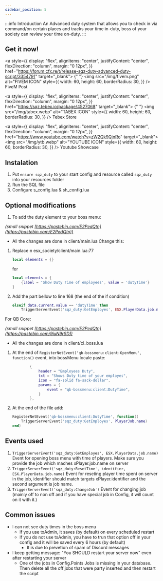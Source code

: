 ```yaml
---
sidebar_position: 5
---
```



:::info Introduction
An Advanced duty system that allows you to check in via command/on certain places and tracks your time in-duty, boss of your society can review your time on-duty.
:::

## Get it now!

<div
style={{
    display: "flex",
    alignItems: "center",
    justifyContent: "center",
    flexDirection: "row"
}}
>

<a
style={{
    display: "flex",
    alignItems: "center",
    justifyContent: "center",
    flexDirection: "column",
    margin: "0 12px",
  }}
href="https://forum.cfx.re/t/release-sqz-duty-advanced-duty-script/3354791"
target="\_blank">
{" "}
<img
src="/img/fivem.png"
alt="FIVEM ICON"
style={{
      width: 60,
      height: 60,
      borderRadius: 30,
    }}
/>
FiveM Post
</a>

<a
style={{
    display: "flex",
    alignItems: "center",
    justifyContent: "center",
    flexDirection: "column",
    margin: "0 12px",
  }}
href="https://sqz.tebex.io/package/4527068"
target="\_blank">
{" "}
<img
src="/img/tabex.webp"
alt="TABEX ICON"
style={{
      width: 60,
      height: 60,
      borderRadius: 30,
    }}
/>
Tebex Store
</a>

<a
style={{
    display: "flex",
    alignItems: "center",
    justifyContent: "center",
    flexDirection: "column",
    margin: "0 12px",
  }}
href="https://www.youtube.com/watch?v=zW2Qk9QjnRo"
target="\_blank">
<img
src="/img/ytb.webp"
alt="YOUTUBE ICON"
style={{
      width: 60,
      height: 60,
      borderRadius: 30,
    }}
/>
Youtube Showcase
</a>

</div>

## Instalation

1. Put `ensure sqz_duty` to your start config and resource called `sqz_duty` into your resources folder
2. Run the SQL file
3. Configure s_config.lua & sh_config.lua

## Optional modifications

1. To add the duty element to your boss menu:

<Tabs>
  <TabItem value="ESX" label="ESX" default>

_(small snippet [https://pastebin.com/E2PedQtn](https://pastebin.com/E2PedQtn))_

- All the changes are done in client/main.lua
  Change this:

1. Replace n esx_society/client/main.lua:77

   ```lua
   local elements = {}
   ```

   for

   ```lua
   local elements = {
       {label = 'Show Duty Time of employees', value = 'dutyTime'}
   }
   ```

2. Add the part bellow to line 168 (the end of the if condition)

   ```lua
   elseif data.current.value == 'dutyTime' then
       TriggerServerEvent('sqz_duty:GetEmployes', ESX.PlayerData.job.name)
   ```

</TabItem>
<TabItem value="QBCore" label="QBCore">

For QB Core:

_(small snippet [https://pastebin.com/E2PedQtn](https://pastebin.com/9iuN9rSD))_

- All the changes are done in client/cl_boss.lua

1. At the end of `RegisterNetEvent('qb-bossmenu:client:OpenMenu', function()` event, into bossMenu locale paste:

   ```lua
           {
               header = "Employees Duty",
               txt = "Shows Duty time of your employes",
               icon = "fa-solid fa-sack-dollar",
               params = {
                   event = "qb-bossmenu:client:DutyTime",
               }
           },
   ```

2. At the end of the file add:
   ```lua
   RegisterNetEvent('qb-bossmenu:client:DutyTime', function()
       TriggerServerEvent('sqz_duty:GetEmployes', PlayerJob.name)
   end)
   ```

</TabItem>
</Tabs>

## Events used

1. `TriggerServerEvent('sqz_duty:GetEmployes', ESX.PlayerData.job.name)` Event for opening boss menu with time of players. Make sure you provide the job which maches xPlayer.job.name on server
2. `TriggerServerEvent('sqz_duty:ResetTime', identifier, ESX.PlayerData.job.name)` Event for reseting player time spent on server in the job, identifier should match targets xPlayer.identifier and the second argument is job name.
3. `TriggerServerEvent('sqz_duty:ChangeJob')` Event for changing job (mainly off to non off and if you have special job in Config, it will count on it with it.)

<!-- ## Configs

```mdx-code-block

<Tabs>
  <TabItem value="server config" label="server config" default>
```

```lua
SConfig = {}

SConfig.Webhooks = { -- Webhooks for jobs to send daily report
    ['police'] = 'https://discord.com/api/webhooks/xxxxx',
    ['sheriff'] = 'https://discord.com/api/webhooks/xxxxx',
    ['ambulance'] = 'https://discord.com/api/webhooks/xxxxx'
}

SConfig.AutoInsert = true -- If the script should check for all the jobs written in the config if all of them have off duty variable
SConfig.UsetxAdmin = true -- If you do not use txAdmin, disable this and the employees will be saved every 6 hours.

Config.Items = { -- Those items and jobs will be affected when going on/off duty

    police = { -- Name of the job
        Add = {'badge', 'radio'}, -- Table of items that will be added (each will be added once, so you can make: 'badge', 'badge' to add it twice)
        Remove = {}
    },
    offpolice = {
        Add = {},
        Remove = {'badge', 'radio'} -- Those items will be removed, all in count that the player has -> If you have 7 radios, 7 will be removed
    },
    ambulance = {
        Add = {'radio', 'medikit'},
        Remove = {}
    },
    offambulance = {
        Add = {},
        Remove = {'radio', 'medikit'}
    }
}
```

```mdx-code-block
</TabItem>
<TabItem value="shared config" label="shared config">
```

```lua
Config = {}


Config.CustomEvents = {
    ['esx:getSharedObject'] = 'esx:getSharedObject',
    ['esx:setJob'] = 'esx:setJob'
}

Config.Locale = 'en' -- Language [en / cs]
Config.DrawDistance = 1.5 -- Distance from which will be the point visible
Config.AllowReportInEveryWhere = true -- If players can use /duty command everywhere on the map

Config.Points = { -- Locations where the players will be able to go on/off duty

    {
        Loc = vector3(450.1802,-987.6061,30.6896),
        Jobs = { -- List of jobs that can use this point
            ['police'] = true, -- Police officers can use this point
            ['offpolice'] = true -- Police officers off duty can use this point
        }
    },

    {
        Loc = vector3(312.3144,-597.6319,43.2842),
        Jobs = {
            ['ambulance'] = true,
            ['offambulance'] = true
        }
    },

    {
        Loc = vector3(1851.98,3691.2664,34.2669),
        Jobs = {
            ['sheriff'] = true,
            ['offsheriff'] = true
        }
    }

}

Config.TrackedJobs = { -- Time of players with these jobs will be counted to the database + Discord daily report
    ['police'] = true,
    ['sheriff'] = true,
    ['ambulance'] = true
}

Config.SpecialJobs = { -- List of jobs that will go to other job
    ['mafia'] = 'ballas' -- For example, if you are mafia, you will go to ballas if this is enabled
}
```

```mdx-code-block

</TabItem>
<TabItem value="locales" label="locales" >
```

````lua
Locales['en'] = {
    ['loyalEmployee'] = 'No breaks, you have a loyal worker!',
    ['embedTitle'] = '**SQZ_DUTY: New Duty Report** %s',
    ['embedDescription'] = 'Employer has ended his today duty, his name is:\n ```yaml\n %s```\n He took breaks in times: ```yaml\n%s```In total time in duty:\n ```yaml\n%s```\n His first join | last leave from job:\n ```yaml\n%s``` Job: ```yaml\n%s```',
    ['no_spam'] = 'You must wait a little bit before reporting in. No need to spam',
    ['name'] = 'Name',
    ['job_grade'] = 'JobGrade',
    ['duty_time'] = 'Total Time In Duty',
    ['last_duty'] = 'Last Duty',
    ['reset_time'] = 'Reset Time',
    ['not_here'] = 'Employee not here?',
    ['not_legit'] = 'The worker is not legit!',
    ['not_worked'] = 'He has not worked yet!',
    ['blame'] = 'Blame him!',
    ['report_in'] = '~INPUT_PICKUP~ Report in',
    ['off_duty'] = '~INPUT_PICKUP~ Go off-duty',
    ['report'] = '%s [%s] StartTime: %s\n    EndTime: %s\n',
    ['in_duty'] = 'Now you are on-duty',
    ['logged_off_duty'] = 'You have logged off-duty'
}

Locales['cs'] = {
    ['loyalEmployee'] = 'Zaměstnanec pracoval bez přestávek, dobrá práce!',
    ['embedTitle'] = '**SQZ_DUTY: Nový záznam* %s',
    ['embedDescription'] = 'Zaměstnanec ukončil jeho dnešní šichtu, jeho jméno:\n ```yaml\n %s```\n Odpočíval v době: ```yaml\n%s```Čas strávený v práci:\n ```yaml\n%s```\n Příchod do práce | Odchod z práce:\n ```yaml\n%s``` Hodnost: ```yaml\n%s```',
    ['no_spam'] = 'Hoď se do pohody, spamovat to není třeba',
    ['name'] = 'Jméno & Příjmení',
    ['job_grade'] = 'Hodnost',
    ['duty_time'] = 'Celkový čas strávený ve službě',
    ['last_duty'] = 'Naposledy ve službě',
    ['reset_time'] = 'Obnovit čas',
    ['not_here'] = 'Zaměstnanec zde není?',
    ['not_legit'] = 'Tu je něco špatně!',
    ['not_worked'] = 'Tento zaměstnanec ještě nepracoval!',
    ['blame'] = 'Vyřeš to!',
    ['report_in'] = '~INPUT_PICKUP~ Jít do služby',
    ['off_duty'] = '~INPUT_PICKUP~ Jít mimo službu',
    ['report'] = '%s [%s] Začátek: %s\n     Konec: %s\n',
    ['in_duty'] = 'Přihlásil ses do služby',
    ['logged_off_duty'] = 'Odhlásil ses ze služby'
}
````

```mdx-code-block
</TabItem>
<TabItem value="server_edit" label="server_edit" >
```

```lua
if SConfig.UsetxAdmin then

    AddEventHandler('txAdmin:events:scheduledRestart', function(eventData)
        if eventData.secondsRemaining == 60 then
            CreateThread(function()
                Wait(45000)
                print("[^2sqz_duty^0]: ^215 seconds before restart... saving all player duty data!")
                TriggerEvent('sqz_duty:saveEmployes')
            end)
        end
    end)

else

    Citizen.CreateThread(function()

        while true do
            Wait(6 * 60 * 60 * 1000) -- 6 hours
            print("[^2sqz_duty^0]: ^2Saving all player data and sending messages to Discord!")
            TriggerEvent('sqz_duty:saveEmployes')
        end
    end)

end
```

```mdx-code-block
</TabItem>
<TabItem value="client_edit" label="client_edit" >

```

```lua
RegisterNetEvent('sqz_duty:ShowNotification', function(msg)
    ESX.ShowNotification(msg)
end)

RegisterNetEvent('sqz_duty:ToggleDuty', function(duty)
    -- THis event is called every time player goes on/off duty
    if duty then
        print('Player is now on-duty')
    else
        print('Player is now off-duty')
    end
end)
```

```mdx-code-block
</TabItem>
</Tabs>
``` -->

## Common issues

- I can not see duty times in the boss menu
  - If you use txAdmin, it saves (by default) on every scheduled restart
  - If you do not use txAdmin, you have to trun that option off in your config and it will be saved every 6 hours (by default)
    - It is due to prevetion of spam of Discord messages
- I keep getting message: "You SHOULD restart your server now" even after restarting your server
  - One of the jobs in Config.Points Jobs is missing in your database. Then delete all the off jobs that were party inserted and then restart the script
